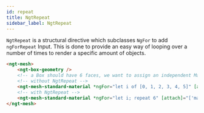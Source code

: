 ```yaml
---
id: repeat
title: NgtRepeat
sidebar_label: NgtRepeat
---
```


`NgtRepeat` is a structural directive which subclasses `NgFor` to add `ngForRepeat` Input. This is done to provide an
easy way of looping over a number of times to render a specific amount of objects.

```html
<ngt-mesh>
    <ngt-box-geometry />
    <!-- a Box should have 6 faces, we want to assign an independent Material to each face -->
    <!-- without NgtRepeat -->
    <ngt-mesh-standard-material *ngFor="let i of [0, 1, 2, 3, 4, 5]" [attach]="['material', i]" />
    <!-- with NgtRepeat -->
    <ngt-mesh-standard-material *ngFor="let i; repeat 6" [attach]="['material', i]" />
</ngt-mesh>
```
